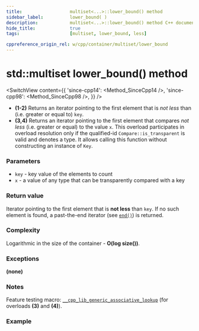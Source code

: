 ```yaml
---
title:					multiset<...>::lower_bound() method
sidebar_label:			lower_bound( )
description:			multiset<...>::lower_bound() method C++ documentation
hide_title:				true
tags:					[multiset, lower_bound, less]

cppreference_origin_rel: w/cpp/container/multiset/lower_bound
---
```



<!----------------- Codes ---------------------->


# std::multiset lower_bound() method

<SwitchView content={{
    'since-cpp14': <Method_SinceCpp14 />,
    'since-cpp98': <Method_SinceCpp98 />,
    }} />

 - **(1-2)** Returns an iterator pointing to the first element that is *not less* than (i.e. greater or equal to) `key`.
 - **(3,4)** Returns an iterator pointing to the first element that compares *not less* (i.e. greater or equal) to the value `x`.
    This overload participates in overload resolution only if the qualified-id `Compare::is_transparent` is valid and denotes a type.
    It allows calling this function without constructing an instance of `Key`.

### Parameters

- `key` - key value of the elements to count
- `x` - a value of any type that can be transparently compared with a key

### Return value

Iterator pointing to the first element that is **not less** than `key`. If no such element is found, a past-the-end iterator (see [`end()`](/docs/std/containers/sets/multiset/end)) is returned.

### Complexity

Logarithmic in the size of the container - **O(log size())**.

### Exceptions

**(none)**

### Notes

Feature testing macro: [`__cpp_lib_generic_associative_lookup`](#) (for overloads **(3)** and **(4)**).

### Example

<ImproveSection />
